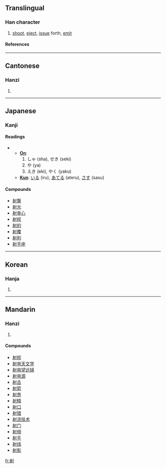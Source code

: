 ==Translingual==
===Han character===
{{Han char|rn=41|rad=寸|as=07|sn=10|four=2420<sub>0</sub>|canj=竹竹木戈 (HHDI)}}
# [[shoot]], [[eject]], [[issue]] forth, [[emit]]
====References====
{{Han ref|kx=0294.130|dkj=07434|dj=0582.080|hdz=10506.100|uh=5C04|ud=23556|bh=AE67|bd=44647}}
----
==Cantonese==
===Hanzi===
{{yue-hanzi|jyut=|y=se6}}
# {{defn|Cantonese}}
----
==Japanese==
===Kanji===
{{ja-kanji|grade=6|rs=}}
====Readings====
{{ja-attention|needs to be formatted corectly}}
** '''[[On]]''': 
**#しゃ (sha), せき (seki)
**#や (ya)
**#えき (eki), やく (yaku)
** '''[[Kun]]''': [[いる]] (iru), [[あてる]] (ateru), [[さす]] (sasu)

====Compounds====
*[[射撃]]
*[[射光]]
*[[射幸心]]
*[[射程]]
*[[射的]]
*[[射覆]]
*[[射利]]
*[[射手座]]
----
==Korean==
===Hanja===
{{ko-hanja|hangeul=[[사]], [[석]]|rv=sa, seok|mr=sa, sŏk}}
# {{defn|Korean}}
----
==Mandarin==
===Hanzi===
{{cmn-hanzi|pin=[[shè]] (she4), [[yè]] (ye4), [[yì]] (yi4)|wg=}}
# {{defn|Mandarin}}

====Compounds====
*[[射程]]
*[[射电天文学]]
*[[射电望远镜]]
*[[射电源]]
*[[射击]]
*[[射箭]]
*[[射界]]
*[[射精]]
*[[射口]]
*[[射猎]]
*[[射流技术]]
*[[射门]]
*[[射频]]
*[[射手]]
*[[射线]]
*[[射影]]

[[fr:射]]